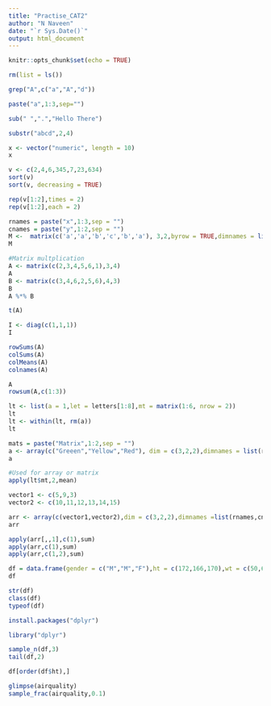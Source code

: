 ---
title: "Practise_CAT2"
author: "N Naveen"
date: "`r Sys.Date()`"
output: html_document
---

```{r setup, include=FALSE}
knitr::opts_chunk$set(echo = TRUE)
```
```{r}
rm(list = ls())
```


```{r}
grep("A",c("a","A","d"))
```


```{r}
paste("a",1:3,sep="")
```


```{r}
sub(" ",".","Hello There")
```


```{r}
substr("abcd",2,4)
```

```{r}
x <- vector("numeric", length = 10)
x
```
```{r}
v <- c(2,4,6,345,7,23,634)
sort(v)
sort(v, decreasing = TRUE)
```

```{r}
rep(v[1:2],times = 2)
rep(v[1:2],each = 2)
```

```{r}
rnames = paste("x",1:3,sep = "")
cnames = paste("y",1:2,sep = "")
M <-  matrix(c('a','a','b','c','b','a'), 3,2,byrow = TRUE,dimnames = list(rnames,cnames))
M
```

```{r}
#Matrix multplication
A <- matrix(c(2,3,4,5,6,1),3,4)
A
B <- matrix(c(3,4,6,2,5,6),4,3)
B
A %*% B
```
```{r}
t(A)
```

```{r}
I <- diag(c(1,1,1))
I
```
```{r}
rowSums(A)
colSums(A)
colMeans(A)
colnames(A)
```

```{r}
A
rowsum(A,c(1:3))
```
```{r}
lt <- list(a = 1,let = letters[1:8],mt = matrix(1:6, nrow = 2))
lt
lt <- within(lt, rm(a))
lt
```
```{r}
mats = paste("Matrix",1:2,sep = "")
a <- array(c("Greeen","Yellow","Red"), dim = c(3,2,2),dimnames = list(rnames,cnames,mats))
a
```
```{r}
#Used for array or matrix
apply(lt$mt,2,mean)
```
```{r}
vector1 <- c(5,9,3)
vector2 <- c(10,11,12,13,14,15)
```


```{r}
arr <- array(c(vector1,vector2),dim = c(3,2,2),dimnames =list(rnames,cnames,mats))
arr
```

```{r}

apply(arr[,,1],c(1),sum)
apply(arr,c(1),sum)
apply(arr,c(1,2),sum)
```

```{r}
df = data.frame(gender = c("M","M","F"),ht = c(172,166,170),wt = c(50,68,70),age = c(23,21,19))
df
```

```{r}
str(df)
class(df)
typeof(df)
```
```{r}
install.packages("dplyr")
```
```{r}
library("dplyr")
```
```{r}
sample_n(df,3)
tail(df,2)
```

```{r}
df[order(df$ht),]
```

```{r}
glimpse(airquality)
sample_frac(airquality,0.1)
```

